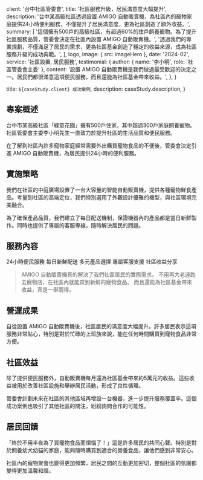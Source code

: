 
  client: '台中社區管委會',
  title: '社區服務升級，居民滿意度大幅提升',
  description:
    '台中某高級社區透過設置 AMIGO 自動販賣機，為社區內的寵物家庭提供24小時便利服務，不僅提升了居民滿意度，更為社區創造了額外收益。',
  summary: [
    '這個擁有500戶的高級社區，有超過60%的住戶飼養寵物。為了提升社區服務品質，管委會決定在社區內設置 AMIGO 自動販賣機。',
    '透過我們的專業規劃，不僅滿足了居民的需求，更為社區基金創造了穩定的收益來源，成為社區服務升級的成功典範。',
  ],
  logo,
  image: { src: imageHero },
  date: '2024-02',
  service: '社區設置, 居民服務',
  testimonial: {
    author: { name: '李小明', role: '社區管委會主委' },
    content:
      '設置 AMIGO 自動販賣機是我們做過最受歡迎的決定之一。居民們都很滿意這項便民服務，而且還能為社區基金帶來收益。',
  },
}

  title: `${caseStudy.client} 成功案例`,
  description: caseStudy.description,
}

## 專案概述

台中市某高級社區「綠意花園」擁有500戶住家，其中超過300戶家庭飼養寵物。社區管委會主委李小明先生一直致力於提升社區的生活品質和便民服務。

在了解到社區內許多寵物家庭經常需要外出購買寵物食品的不便後，管委會決定引進 AMIGO 自動販賣機，為居民提供24小時的便利服務。

## 實施策略

我們在社區的中庭廣場設置了一台大容量的智能自動販賣機，提供各種寵物鮮食產品。考量到社區的高端定位，我們特別選用了外觀設計優雅的機型，與社區環境完美融合。

為了確保產品品質，我們建立了每日配送機制，保證機器內的產品都是當日新鮮製作。同時也提供了專屬的客服專線，隨時解決居民的問題。

## 服務內容

<TagList>
  <TagListItem>24小時便民服務</TagListItem>
  <TagListItem>每日新鮮配送</TagListItem>
  <TagListItem>多元產品選擇</TagListItem>
  <TagListItem>專屬客服支援</TagListItem>
  <TagListItem>社區收益分享</TagListItem>
</TagList>

<Blockquote
  author={{ name: '李小明', role: '社區管委會主委' }}
  image={{ src: imageLiXiaoming }}
>
  AMIGO 自動販賣機真的解決了我們社區居民的實際需求。
  不用再大老遠跑去寵物店，在社區內就能買到新鮮的寵物食品。
  而且還能為社區基金帶來收益，真是一舉兩得。
</Blockquote>

## 營運成果

<StatList>
  <StatListItem value="95%" label="居民滿意度" />
  <StatListItem value="5萬元" label="月社區收益" />
  <StatListItem value="300+" label="每月使用人次" />
  <StatListItem value="24小時" label="全天候服務" />
</StatList>

自從設置 AMIGO 自動販賣機後，社區居民的滿意度大幅提升。許多居民表示這項服務非常貼心，特別是對於忙碌的上班族來說，能在任何時間購買到寵物食品非常方便。

## 社區效益

除了提供便民服務外，自動販賣機每月還為社區基金帶來約5萬元的收益。這些收益被用於改善社區設施和舉辦居民活動，形成了良性循環。

管委會計劃未來在社區的其他區域再增設一台機器，進一步提升服務覆蓋率。這個成功案例也吸引了其他社區的關注，紛紛詢問合作的可能性。

## 居民回饋

「終於不用半夜為了買寵物食品而煩惱了！」這是許多居民的共同心聲。特別是對於飼養幼犬幼貓的家庭，能夠隨時購買到適合的營養食品，讓他們感到非常安心。

社區內的寵物聚會也變得更加頻繁，居民之間的互動更加密切，整個社區的氛圍都變得更加溫馨和諧。
